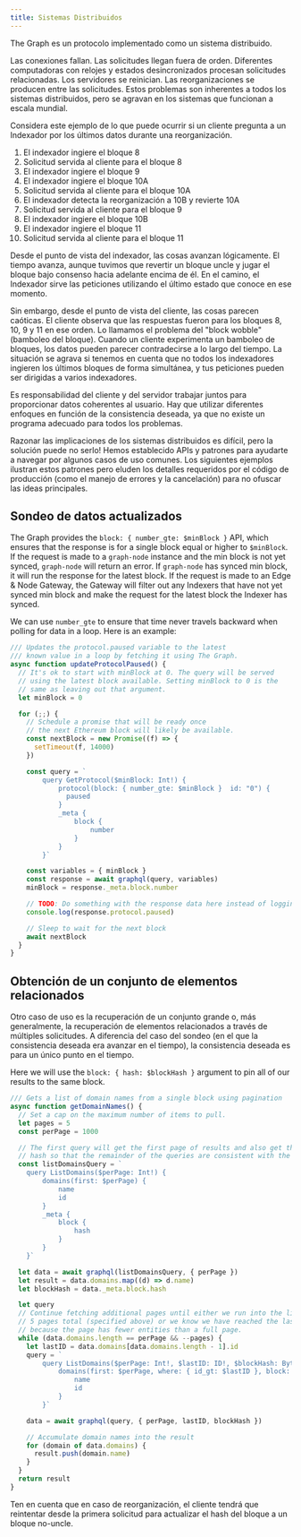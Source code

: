 ```yaml
---
title: Sistemas Distribuidos
---
```


The Graph es un protocolo implementado como un sistema distribuido.

Las conexiones fallan. Las solicitudes llegan fuera de orden. Diferentes computadoras con relojes y estados desincronizados procesan solicitudes relacionadas. Los servidores se reinician. Las reorganizaciones se producen entre las solicitudes. Estos problemas son inherentes a todos los sistemas distribuidos, pero se agravan en los sistemas que funcionan a escala mundial.

Considera este ejemplo de lo que puede ocurrir si un cliente pregunta a un Indexador por los últimos datos durante una reorganización.

1. El indexador ingiere el bloque 8
2. Solicitud servida al cliente para el bloque 8
3. El indexador ingiere el bloque 9
4. El indexador ingiere el bloque 10A
5. Solicitud servida al cliente para el bloque 10A
6. El indexador detecta la reorganización a 10B y revierte 10A
7. Solicitud servida al cliente para el bloque 9
8. El indexador ingiere el bloque 10B
9. El indexador ingiere el bloque 11
10. Solicitud servida al cliente para el bloque 11

Desde el punto de vista del indexador, las cosas avanzan lógicamente. El tiempo avanza, aunque tuvimos que revertir un bloque uncle y jugar el bloque bajo consenso hacia adelante encima de él. En el camino, el Indexador sirve las peticiones utilizando el último estado que conoce en ese momento.

Sin embargo, desde el punto de vista del cliente, las cosas parecen caóticas. El cliente observa que las respuestas fueron para los bloques 8, 10, 9 y 11 en ese orden. Lo llamamos el problema del "block wobble" (bamboleo del bloque). Cuando un cliente experimenta un bamboleo de bloques, los datos pueden parecer contradecirse a lo largo del tiempo. La situación se agrava si tenemos en cuenta que no todos los indexadores ingieren los últimos bloques de forma simultánea, y tus peticiones pueden ser dirigidas a varios indexadores.

Es responsabilidad del cliente y del servidor trabajar juntos para proporcionar datos coherentes al usuario. Hay que utilizar diferentes enfoques en función de la consistencia deseada, ya que no existe un programa adecuado para todos los problemas.

Razonar las implicaciones de los sistemas distribuidos es difícil, pero la solución puede no serlo! Hemos establecido APIs y patrones para ayudarte a navegar por algunos casos de uso comunes. Los siguientes ejemplos ilustran estos patrones pero eluden los detalles requeridos por el código de producción (como el manejo de errores y la cancelación) para no ofuscar las ideas principales.

## Sondeo de datos actualizados

The Graph provides the `block: { number_gte: $minBlock }` API, which ensures that the response is for a single block equal or higher to `$minBlock`. If the request is made to a `graph-node` instance and the min block is not yet synced, `graph-node` will return an error. If `graph-node` has synced min block, it will run the response for the latest block. If the request is made to an Edge & Node Gateway, the Gateway will filter out any Indexers that have not yet synced min block and make the request for the latest block the Indexer has synced.

We can use `number_gte` to ensure that time never travels backward when polling for data in a loop. Here is an example:

```javascript
/// Updates the protocol.paused variable to the latest
/// known value in a loop by fetching it using The Graph.
async function updateProtocolPaused() {
  // It's ok to start with minBlock at 0. The query will be served
  // using the latest block available. Setting minBlock to 0 is the
  // same as leaving out that argument.
  let minBlock = 0

  for (;;) {
    // Schedule a promise that will be ready once
    // the next Ethereum block will likely be available.
    const nextBlock = new Promise((f) => {
      setTimeout(f, 14000)
    })

    const query = `
        query GetProtocol($minBlock: Int!) {
            protocol(block: { number_gte: $minBlock }  id: "0") {
              paused
            }
            _meta {
                block {
                    number
                }
            }
        }`

    const variables = { minBlock }
    const response = await graphql(query, variables)
    minBlock = response._meta.block.number

    // TODO: Do something with the response data here instead of logging it.
    console.log(response.protocol.paused)

    // Sleep to wait for the next block
    await nextBlock
  }
}
```

## Obtención de un conjunto de elementos relacionados

Otro caso de uso es la recuperación de un conjunto grande o, más generalmente, la recuperación de elementos relacionados a través de múltiples solicitudes. A diferencia del caso del sondeo (en el que la consistencia deseada era avanzar en el tiempo), la consistencia deseada es para un único punto en el tiempo.

Here we will use the `block: { hash: $blockHash }` argument to pin all of our results to the same block.

```javascript
/// Gets a list of domain names from a single block using pagination
async function getDomainNames() {
  // Set a cap on the maximum number of items to pull.
  let pages = 5
  const perPage = 1000

  // The first query will get the first page of results and also get the block
  // hash so that the remainder of the queries are consistent with the first.
  const listDomainsQuery = `
    query ListDomains($perPage: Int!) {
        domains(first: $perPage) {
            name
            id
        }
        _meta {
            block {
                hash
            }
        }
    }`

  let data = await graphql(listDomainsQuery, { perPage })
  let result = data.domains.map((d) => d.name)
  let blockHash = data._meta.block.hash

  let query
  // Continue fetching additional pages until either we run into the limit of
  // 5 pages total (specified above) or we know we have reached the last page
  // because the page has fewer entities than a full page.
  while (data.domains.length == perPage && --pages) {
    let lastID = data.domains[data.domains.length - 1].id
    query = `
        query ListDomains($perPage: Int!, $lastID: ID!, $blockHash: Bytes!) {
            domains(first: $perPage, where: { id_gt: $lastID }, block: { hash: $blockHash }) {
                name
                id
            }
        }`

    data = await graphql(query, { perPage, lastID, blockHash })

    // Accumulate domain names into the result
    for (domain of data.domains) {
      result.push(domain.name)
    }
  }
  return result
}
```

Ten en cuenta que en caso de reorganización, el cliente tendrá que reintentar desde la primera solicitud para actualizar el hash del bloque a un bloque no-uncle.
